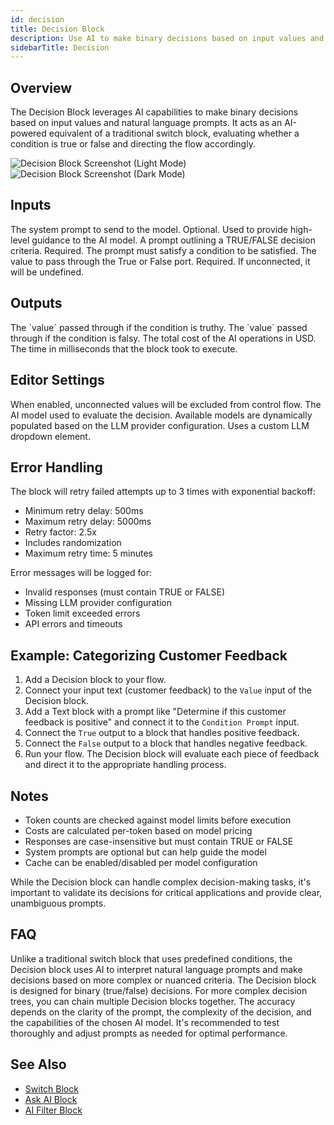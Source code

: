 ```yaml
---
id: decision
title: Decision Block
description: Use AI to make binary decisions based on input values and natural language prompts
sidebarTitle: Decision
---
```


## Overview

The Decision Block leverages AI capabilities to make binary decisions based on input values and natural language prompts. It acts as an AI-powered equivalent of a traditional switch block, evaluating whether a condition is true or false and directing the flow accordingly.

<Frame className="block dark:hidden">
  <img src="/block-reference/assets/decision_light.png" alt="Decision Block Screenshot (Light Mode)" />
</Frame>
<Frame className="hidden dark:block">
  <img src="/block-reference/assets/decision_dark.png" alt="Decision Block Screenshot (Dark Mode)" />
</Frame>

## Inputs

<ParamField path="System Prompt" type="string">
  The system prompt to send to the model. Optional. Used to provide high-level guidance to the AI model.
</ParamField>

<ParamField path="Condition Prompt" type="any" required>
  A prompt outlining a TRUE/FALSE decision criteria. Required. The prompt must satisfy a condition to be satisfied.
</ParamField>

<ParamField path="Value" type="any" required>
  The value to pass through the True or False port. Required. If unconnected, it will be undefined.
</ParamField>

## Outputs

<ResponseField name="True" type="any">
  The `value` passed through if the condition is truthy.
</ResponseField>

<ResponseField name="False" type="any">
  The `value` passed through if the condition is falsy.
</ResponseField>

<ResponseField name="Cost" type="number">
  The total cost of the AI operations in USD.
</ResponseField>

<ResponseField name="Duration" type="number">
  The time in milliseconds that the block took to execute.
</ResponseField>

## Editor Settings

<ParamField path="Don't run unconnected value" type="boolean" default={true}>
  When enabled, unconnected values will be excluded from control flow.
</ParamField>

<ParamField path="AI Model" type="string" default="gpt-3.5-turbo">
  The AI model used to evaluate the decision. Available models are dynamically populated based on the LLM provider configuration. Uses a custom LLM dropdown element.
</ParamField>

## Error Handling

The block will retry failed attempts up to 3 times with exponential backoff:
- Minimum retry delay: 500ms
- Maximum retry delay: 5000ms
- Retry factor: 2.5x
- Includes randomization
- Maximum retry time: 5 minutes

Error messages will be logged for:
- Invalid responses (must contain TRUE or FALSE)
- Missing LLM provider configuration
- Token limit exceeded errors
- API errors and timeouts

## Example: Categorizing Customer Feedback

1. Add a Decision block to your flow.
2. Connect your input text (customer feedback) to the `Value` input of the Decision block.
3. Add a Text block with a prompt like "Determine if this customer feedback is positive" and connect it to the `Condition Prompt` input.
4. Connect the `True` output to a block that handles positive feedback.
5. Connect the `False` output to a block that handles negative feedback.
6. Run your flow. The Decision block will evaluate each piece of feedback and direct it to the appropriate handling process.

## Notes

- Token counts are checked against model limits before execution
- Costs are calculated per-token based on model pricing
- Responses are case-insensitive but must contain TRUE or FALSE
- System prompts are optional but can help guide the model
- Cache can be enabled/disabled per model configuration

<Warning>
  While the Decision block can handle complex decision-making tasks, it's important to validate its decisions for critical applications and provide clear, unambiguous prompts.
</Warning>

## FAQ

<AccordionGroup>
  <Accordion title="How does the Decision block differ from a traditional switch block?">
    Unlike a traditional switch block that uses predefined conditions, the Decision block uses AI to interpret natural language prompts and make decisions based on more complex or nuanced criteria.
  </Accordion>

  <Accordion title="Can the Decision block handle multiple conditions or outcomes?">
    The Decision block is designed for binary (true/false) decisions. For more complex decision trees, you can chain multiple Decision blocks together.
  </Accordion>

  <Accordion title="How accurate is the Decision block?">
    The accuracy depends on the clarity of the prompt, the complexity of the decision, and the capabilities of the chosen AI model. It's recommended to test thoroughly and adjust prompts as needed for optimal performance.
  </Accordion>
</AccordionGroup>

## See Also

- [Switch Block](/block-reference/logic/switch)
- [Ask AI Block](/block-reference/ai/ask-ai)
- [AI Filter Block](/block-reference/ai/ai-filter)
